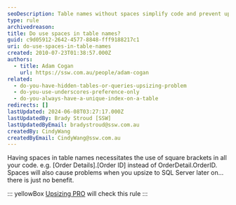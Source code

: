 ```yaml
---
seoDescription: Table names without spaces simplify code and prevent upsize issues to SQL Server, making it a better choice.
type: rule
archivedreason:
title: Do use spaces in table names?
guid: c9d05912-2642-4577-8848-fff9188217c1
uri: do-use-spaces-in-table-names
created: 2010-07-23T01:38:57.000Z
authors:
  - title: Adam Cogan
    url: https://ssw.com.au/people/adam-cogan
related:
  - do-you-have-hidden-tables-or-queries-upsizing-problem
  - do-you-use-underscores-preference-only
  - do-you-always-have-a-unique-index-on-a-table
redirects: []
lastUpdated: 2024-06-08T03:27:17.000Z
lastUpdatedBy: Brady Stroud [SSW]
lastUpdatedByEmail: bradystroud@ssw.com.au
createdBy: CindyWang
createdByEmail: CindyWang@ssw.com.au
---
```


Having spaces in table names necessitates the use of square brackets in all your code. e.g. [Order Details].[Order ID] instead of OrderDetail.OrderID. Spaces will also cause problems when you upsize to SQL Server later on... there is just no benefit.

::: yellowBox
[Upsizing PRO](http://www.ssw.com.au/ssw/UpsizingPRO) will check this rule
:::
